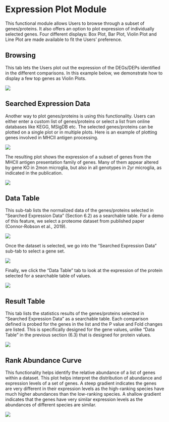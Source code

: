 # Expression Plot Module

This functional module allows Users to browse through a subset of genes/proteins. It also offers an option to plot expression of individually selected genes. Four different displays: Box Plot, Bar Plot, Violin Plot and Line Plot are made available to fit the Users’ preference.

## Browsing

This tab lets the Users plot out the expression of the DEGs/DEPs identified in the different comparisons. In this example below, we demonstrate how to display a few top genes as Violin Plots.

![](https://interactivereport.github.io/Quickomics/tutorial/Figures/FigureS6.1_1.png)

## Searched Expression Data

Another way to plot genes/proteins is using this functionality. Users can either enter a custom list of genes/proteins or select a list from online databases like KEGG, MSigDB etc. The selected genes/proteins can be plotted on a single plot or in multiple plots. Here is an example of plotting genes involved in MHCII antigen processing.

![](https://interactivereport.github.io/Quickomics/tutorial/Figures/FigureS6.2_1.png)

The resulting plot shows the expression of a subset of genes from the MHCII antigen presentation family of genes. Many of them appear altered by gene KO in 2mon microglia, but also in all genotypes in 2yr microglia, as indicated in the publication.

![](https://interactivereport.github.io/Quickomics/tutorial/Figures/FigureS6.2_2.png)

## Data Table

This sub-tab lists the normalized data of the genes/proteins selected in “Searched Expression Data” (Section 6.2) as a searchable table. For a demo of this feature, we select a proteome dataset from published paper (Connor-Robson et al., 2019).

![](https://interactivereport.github.io/Quickomics/tutorial/Figures/FigureS6.3_1.png)

Once the dataset is selected, we go into the “Searched Expression Data” sub-tab to select a gene set.

![](https://interactivereport.github.io/Quickomics/tutorial/Figures/FigureS6.3_2.png)

Finally, we click the “Data Table” tab to look at the expression of the protein selected for a searchable table of values.

![](https://interactivereport.github.io/Quickomics/tutorial/Figures/FigureS6.3_3.png)

## Result Table

This tab lists the statistics results of the genes/proteins selected in “Searched Expression Data” as a searchable table. Each comparison defined is probed for the genes in the list and the P value and Fold changes are listed. This is specifically designed for the gene values, unlike “Data Table” in the previous section (6.3) that is designed for protein values.

![](https://interactivereport.github.io/Quickomics/tutorial/Figures/FigureS6.4_1.png)

## Rank Abundance Curve

This functionality helps identify the relative abundance of a list of genes within a dataset. This plot helps interpret the distribution of abundance and expression levels of a set of genes. A steep gradient indicates the genes are very different in their expression levels as the high-ranking species have much higher abundances than the low-ranking species. A shallow gradient indicates that the genes have very similar expression levels as the abundances of different species are similar.

![](https://interactivereport.github.io/Quickomics/tutorial/Figures/FigureS6.5_1.png)

